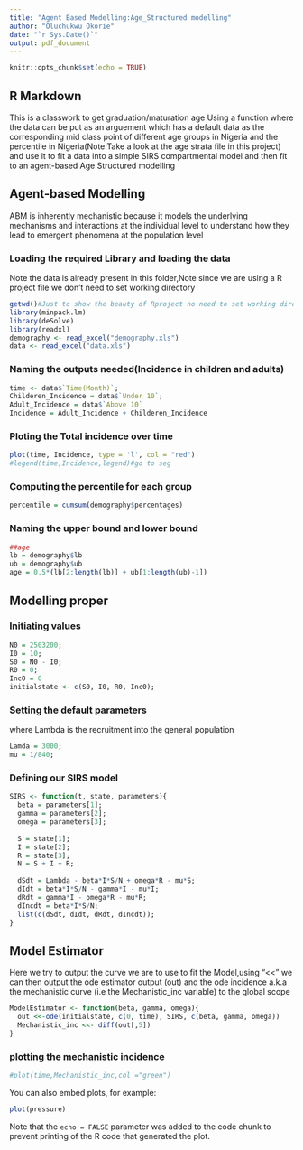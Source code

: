```yaml
---
title: "Agent Based Modelling:Age_Structured modelling"
author: "Oluchukwu Okorie"
date: "`r Sys.Date()`"
output: pdf_document
---
```


```r
knitr::opts_chunk$set(echo = TRUE)
```

## R Markdown
This is a classwork to get graduation/maturation age
Using a function where the data can be put as an arguement which has a default data 
as the corresponding mid class point of different age groups in Nigeria and the percentile in Nigeria(Note:Take a look at the age strata file in this project) and use it to fit  a data into a simple SIRS compartmental model and then fit to an agent-based Age Structured modelling

## Agent-based Modelling
ABM is inherently mechanistic because it models the underlying mechanisms and interactions at the individual level to understand how they lead to emergent phenomena at the population level

### Loading the required Library and loading the data
Note the data is already present in this folder,Note since we are using a R project file we don't need to set working directory

```r
getwd()#Just to show the beauty of Rproject no need to set working directory
library(minpack.lm)
library(deSolve)
library(readxl)
demography <- read_excel("demography.xls")
data <- read_excel("data.xls")
```
### Naming the outputs needed(Incidence in children and adults)
```r
time <- data$`Time(Month)`;
Childeren_Incidence = data$`Under 10`;
Adult_Incidence = data$`Above 10`
Incidence = Adult_Incidence + Childeren_Incidence
```
### Ploting the Total incidence over time
```r
plot(time, Incidence, type = 'l', col = "red")
#legend(time,Incidence,legend)#go to seg
```

### Computing the percentile for each group
```r
percentile = cumsum(demography$percentages)
```
### Naming the upper bound and lower bound
```r
##age
lb = demography$lb
ub = demography$ub
age = 0.5*(lb[2:length(lb)] + ub[1:length(ub)-1])
```
## Modelling proper
### Initiating values
```r

N0 = 2503200;
I0 = 10;
S0 = N0 - I0;
R0 = 0;
Inc0 = 0
initialstate <- c(S0, I0, R0, Inc0);

```

### Setting the default parameters
where Lambda is the recruitment into the general population
```r
Lamda = 3000;
mu = 1/840;
```
### Defining our SIRS model
```r
SIRS <- function(t, state, parameters){
  beta = parameters[1];
  gamma = parameters[2];
  omega = parameters[3];
  
  S = state[1];
  I = state[2];
  R = state[3];
  N = S + I + R;
  
  dSdt = Lambda - beta*I*S/N + omega*R - mu*S;
  dIdt = beta*I*S/N - gamma*I - mu*I;
  dRdt = gamma*I - omega*R - mu*R;
  dIncdt = beta*I*S/N;
  list(c(dSdt, dIdt, dRdt, dIncdt));
}
```
## Model Estimator
Here we try to output the curve we are to use to fit the Model,using "<<" we can then 
output the ode estimator output (out) and the ode incidence a.k.a the mechanistic curve
(i.e the Mechanistic_inc variable) to the global scope
```r
ModelEstimator <- function(beta, gamma, omega){
  out <<-ode(initialstate, c(0, time), SIRS, c(beta, gamma, omega))
  Mechanistic_inc <<- diff(out[,5])
}

```
### plotting the mechanistic incidence
```r

#plot(time,Mechanistic_inc,col ="green")
```

You can also embed plots, for example:

```r
plot(pressure)
```

Note that the `echo = FALSE` parameter was added to the code chunk to prevent printing of the R code that generated the plot.
